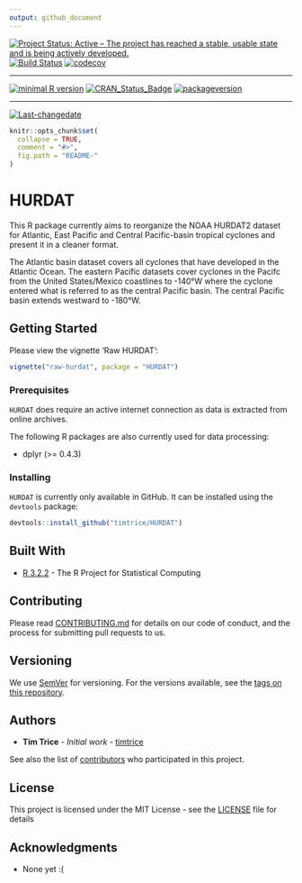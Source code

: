 ```yaml
---
output: github_document
---
```


[![Project Status: Active – The project has reached a stable, usable state and is being actively developed.](http://www.repostatus.org/badges/latest/active.svg)](http://www.repostatus.org/#active)
[![Build Status](https://travis-ci.org/timtrice/HURDAT.svg?branch=develop-0.1.0)](https://travis-ci.org/timtrice/HURDAT)
[![codecov](https://codecov.io/gh/timtrice/HURDAT/branch/develop-0.1.0/graph/badge.svg)](https://codecov.io/gh/timtrice/HURDAT)
 
---
 
[![minimal R version](https://img.shields.io/badge/R%3E%3D-3.2.3-6666ff.svg)](https://cran.r-project.org/)
[![CRAN_Status_Badge](http://www.r-pkg.org/badges/version/HURDAT)](https://cran.r-project.org/package=HURDAT)
[![packageversion](https://img.shields.io/badge/Package%20version-0.1.0-orange.svg?style=flat-square)](commits/develop-0.1.0)
 
---
 
[![Last-changedate](https://img.shields.io/badge/last%20change-`r gsub('-', '--', Sys.Date())`-yellowgreen.svg)](/commits/develop-0.1.0)


```r
knitr::opts_chunk$set(
  collapse = TRUE,
  comment = "#>",
  fig.path = "README-"
)
```

# HURDAT

This R package currently aims to reorganize the NOAA HURDAT2 dataset for Atlantic, East Pacific and Central Pacific-basin tropical cyclones and present it in a cleaner format.

The Atlantic basin dataset covers all cyclones that have developed in the Atlantic Ocean. The eastern Pacific datasets cover cyclones in the Pacifc from the United States/Mexico coastlines to -140&deg;W where the cyclone entered what is referred to as the central Pacific basin. The central Pacific basin extends westward to -180&deg;W.

## Getting Started

Please view the vignette 'Raw HURDAT':

```r
vignette("raw-hurdat", package = "HURDAT")
```

### Prerequisites

`HURDAT` does require an active internet connection as data is extracted from online archives. 

The following R packages are also currently used for data processing:

* dplyr (>= 0.4.3)

### Installing

`HURDAT` is currently only available in GitHub. It can be installed using the `devtools` package:

```r
devtools::install_github("timtrice/HURDAT")
```

## Built With

* [R 3.2.2](https://www.r-project.org/) - The R Project for Statistical Computing

## Contributing

Please read [CONTRIBUTING.md](https://gist.github.com/timtrice/f2a4c2a020c87669178dad27e73bfce1) for details on our code of conduct, and the process for submitting pull requests to us.

## Versioning

We use [SemVer](http://semver.org/) for versioning. For the versions available, see the [tags on this repository](https://github.com/your/project/tags). 

## Authors

* **Tim Trice** - *Initial work* - [timtrice](https://github.com/timtrice)

See also the list of [contributors](https://github.com/timtrice/HURDAT/contributors) who participated in this project.

## License

This project is licensed under the MIT License - see the [LICENSE](LICENSE) file for details

## Acknowledgments

* None yet :(
